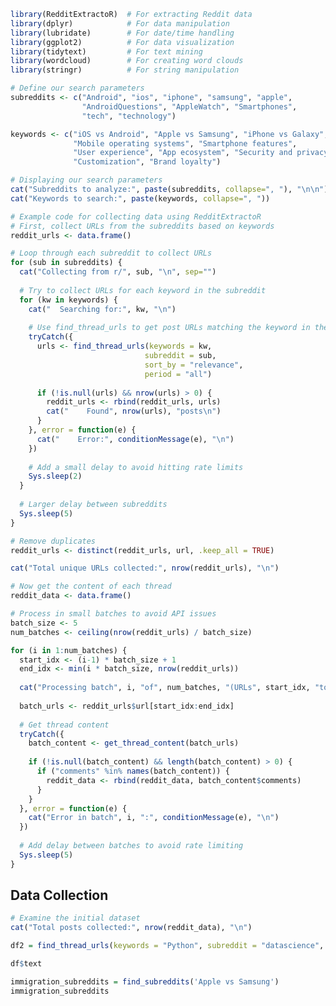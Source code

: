```r
library(RedditExtractoR)  # For extracting Reddit data
library(dplyr)            # For data manipulation
library(lubridate)        # For date/time handling
library(ggplot2)          # For data visualization
library(tidytext)         # For text mining
library(wordcloud)        # For creating word clouds
library(stringr)          # For string manipulation
```

```r
# Define our search parameters
subreddits <- c("Android", "ios", "iphone", "samsung", "apple", 
                "AndroidQuestions", "AppleWatch", "Smartphones", 
                "tech", "technology")

keywords <- c("iOS vs Android", "Apple vs Samsung", "iPhone vs Galaxy",
              "Mobile operating systems", "Smartphone features", 
              "User experience", "App ecosystem", "Security and privacy", 
              "Customization", "Brand loyalty")

# Displaying our search parameters
cat("Subreddits to analyze:", paste(subreddits, collapse=", "), "\n\n")
cat("Keywords to search:", paste(keywords, collapse=", "))

# Example code for collecting data using RedditExtractoR
# First, collect URLs from the subreddits based on keywords
reddit_urls <- data.frame()

# Loop through each subreddit to collect URLs
for (sub in subreddits) {
  cat("Collecting from r/", sub, "\n", sep="")
  
  # Try to collect URLs for each keyword in the subreddit
  for (kw in keywords) {
    cat("  Searching for:", kw, "\n")
    
    # Use find_thread_urls to get post URLs matching the keyword in the subreddit
    tryCatch({
      urls <- find_thread_urls(keywords = kw, 
                              subreddit = sub, 
                              sort_by = "relevance", 
                              period = "all")
      
      if (!is.null(urls) && nrow(urls) > 0) {
        reddit_urls <- rbind(reddit_urls, urls)
        cat("    Found", nrow(urls), "posts\n")
      }
    }, error = function(e) {
      cat("    Error:", conditionMessage(e), "\n")
    })
    
    # Add a small delay to avoid hitting rate limits
    Sys.sleep(2)
  }
  
  # Larger delay between subreddits
  Sys.sleep(5)
}
```
```r
# Remove duplicates
reddit_urls <- distinct(reddit_urls, url, .keep_all = TRUE)

cat("Total unique URLs collected:", nrow(reddit_urls), "\n")

# Now get the content of each thread
reddit_data <- data.frame()

# Process in small batches to avoid API issues
batch_size <- 5
num_batches <- ceiling(nrow(reddit_urls) / batch_size)

for (i in 1:num_batches) {
  start_idx <- (i-1) * batch_size + 1
  end_idx <- min(i * batch_size, nrow(reddit_urls))
  
  cat("Processing batch", i, "of", num_batches, "(URLs", start_idx, "to", end_idx, ")\n")
  
  batch_urls <- reddit_urls$url[start_idx:end_idx]
  
  # Get thread content
  tryCatch({
    batch_content <- get_thread_content(batch_urls)
    
    if (!is.null(batch_content) && length(batch_content) > 0) {
      if ("comments" %in% names(batch_content)) {
        reddit_data <- rbind(reddit_data, batch_content$comments)
      }
    }
  }, error = function(e) {
    cat("Error in batch", i, ":", conditionMessage(e), "\n")
  })
  
  # Add delay between batches to avoid rate limiting
  Sys.sleep(5)
}
```

## Data Collection

```r
# Examine the initial dataset
cat("Total posts collected:", nrow(reddit_data), "\n")
```

```r

df2 = find_thread_urls(keywords = "Python", subreddit = "datascience", sort_by="relevance", period = "year")
```


```r
df$text

```


```r
immigration_subreddits = find_subreddits('Apple vs Samsung')
immigration_subreddits
```